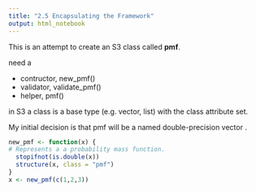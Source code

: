 ```yaml
---
title: "2.5 Encapsulating the Framework"
output: html_notebook
---
```


This is an attempt to create an S3 class called **pmf**.

need a

- contructor, new_pmf()
- validator, validate_pmf()
- helper, pmf()

in S3 a class is a base type (e.g. vector, list) with the class attribute set.

My initial decision is that pmf will be a named double-precision vector .
```r
new_pmf <- function(x) {
# Represents a a probability mass function.
  stopifnot(is.double(x))
  structure(x, class = "pmf")
}
x <- new_pmf(c(1,2,3))
```





